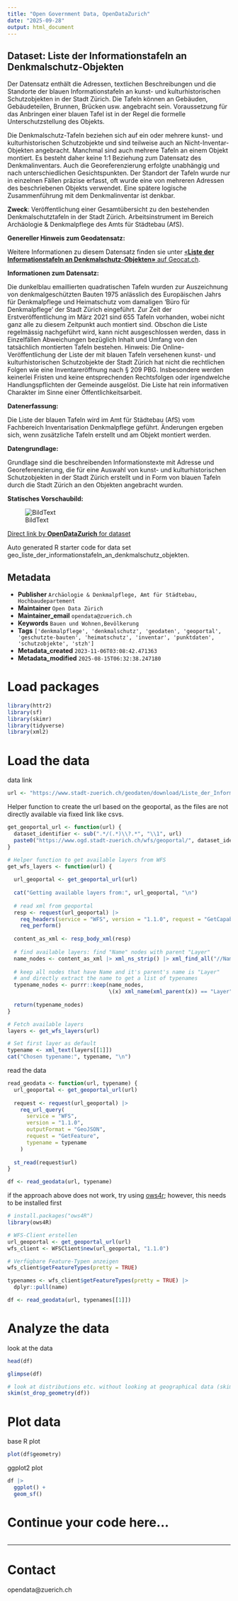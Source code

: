 ```yaml
---
title: "Open Government Data, OpenDataZurich"
date: "2025-09-28"
output: html_document
---
```


## Dataset: Liste der Informationstafeln an Denkmalschutz-Objekten

Der Datensatz enthält die Adressen, textlichen Beschreibungen und die Standorte der blauen Informationstafeln an kunst- und kulturhistorischen Schutzobjekten in der Stadt Zürich.
Die Tafeln können an Gebäuden, Gebäudeteilen, Brunnen, Brücken usw. angebracht sein. Voraussetzung für das Anbringen einer blauen Tafel ist in der Regel die formelle Unterschutzstellung des Objekts.

Die Denkmalschutz-Tafeln beziehen sich auf ein oder mehrere kunst- und kulturhistorischen Schutzobjekte und sind teilweise auch an Nicht-Inventar-Objekten angebracht. Manchmal sind auch mehrere Tafeln an einem Objekt montiert. Es besteht daher keine 1:1 Beziehung zum Datensatz des Denkmalinventars. Auch die Georeferenzierung erfolgte unabhängig und nach unterschiedlichen Gesichtspunkten. Der Standort der Tafeln wurde nur in einzelnen Fällen präzise erfasst, oft wurde eine von mehreren Adressen des beschriebenen Objekts verwendet.
Eine spätere logische Zusammenführung mit dem Denkmalinventar ist denkbar.  

**Zweck**: Veröffentlichung einer Gesamtübersicht zu den bestehenden Denkmalschutztafeln in der Stadt Zürich.
Arbeitsinstrument im Bereich Archäologie &amp; Denkmalpflege des Amts für Städtebau (AfS).

**Genereller Hinweis zum Geodatensatz:**


Weitere Informationen zu diesem Datensatz finden sie unter [«**Liste der Informationstafeln an Denkmalschutz-Objekten»** auf Geocat.ch](https://www.geocat.ch/geonetwork/srv/ger/catalog.search#/metadata/79c64441-32d5-432f-b284-a66f4cea972a).				
			   

**Informationen zum Datensatz:**

Die dunkelblau emaillierten quadratischen Tafeln wurden zur Auszeichnung von denkmalgeschützten Bauten 1975 anlässlich des Europäischen Jahrs für Denkmalpflege und Heimatschutz vom damaligen 'Büro für Denkmalpflege' der Stadt Zürich eingeführt. Zur Zeit der Erstveröffentlichung im März 2021 sind 655 Tafeln vorhanden, wobei nicht ganz alle zu diesem Zeitpunkt auch montiert sind.
Obschon die Liste regelmässig nachgeführt wird, kann nicht ausgeschlossen werden, dass in Einzelfällen Abweichungen bezüglich Inhalt und Umfang von den tatsächlich montierten Tafeln bestehen.
Hinweis: Die Online-Veröffentlichung der Liste der mit blauen Tafeln versehenen kunst- und kulturhistorischen Schutzobjekte der Stadt Zürich hat nicht die rechtlichen Folgen wie eine Inventareröffnung nach § 209 PBG. Insbesondere werden keinerlei Fristen und keine entsprechenden Rechtsfolgen oder irgendwelche Handlungspflichten der Gemeinde ausgelöst. Die Liste hat rein informativen Charakter im Sinne einer Öffentlichkeitsarbeit. 

**Datenerfassung:**

Die Liste der blauen Tafeln wird im Amt für Städtebau (AfS) vom Fachbereich Inventarisation Denkmalpflege geführt. Änderungen ergeben sich, wenn zusätzliche Tafeln erstellt und am Objekt montiert werden.

**Datengrundlage:**

Grundlage sind die beschreibenden Informationstexte mit Adresse und Georeferenzierung, die für eine Auswahl von kunst- und kulturhistorischen Schutzobjekten in der Stadt Zürich erstellt und in Form von blauen Tafeln durch die Stadt Zürich an den Objekten angebracht wurden. 

**Statisches Vorschaubild:**

![BildText](https://www.gis.stadt-zuerich.ch/zueriplan_docs/geocat/79c64441-32d5-432f-b284-a66f4cea972a.png)



[Direct link by **OpenDataZurich** for dataset](https://data.stadt-zuerich.ch/dataset/geo_liste_der_informationstafeln_an_denkmalschutz_objekten)

Auto generated R starter code for data set geo_liste_der_informationstafeln_an_denkmalschutz_objekten.

## Metadata

- **Publisher** `Archäologie & Denkmalpflege, Amt für Städtebau, Hochbaudepartement`
- **Maintainer** `Open Data Zürich`
- **Maintainer_email** `opendata@zuerich.ch`
- **Keywords** `Bauen und Wohnen,Bevölk­erung`
- **Tags** `['denkmalpflege', 'denkmalschutz', 'geodaten', 'geoportal', 'geschutzte-bauten', 'heimatschutz', 'inventar', 'punktdaten', 'schutzobjekte', 'stzh']`
- **Metadata_created** `2023-11-06T03:08:42.471363`
- **Metadata_modified** `2025-08-15T06:32:38.247180`


# Load packages

```r
library(httr2)
library(sf)
library(skimr)
library(tidyverse)
library(xml2)
```

# Load the data

data link
```r
url <- "https://www.stadt-zuerich.ch/geodaten/download/Liste_der_Informationstafeln_an_Denkmalschutz_Objekten?format=geojson_link"
```


Helper function to create the url based on the geoportal, as the files are not directly available via fixed link like csvs.
```r
get_geoportal_url <- function(url) {
  dataset_identifier <- sub(".*/(.*)\\?.*", "\\1", url)
  paste0("https://www.ogd.stadt-zuerich.ch/wfs/geoportal/", dataset_identifier)
}
```

```r
# Helper function to get available layers from WFS
get_wfs_layers <- function(url) {
  
  url_geoportal <- get_geoportal_url(url)
  
  cat("Getting available layers from:", url_geoportal, "\n")
  
  # read xml from geoportal
  resp <- request(url_geoportal) |> 
    req_headers(service = "WFS", version = "1.1.0", request = "GetCapabilities") |> 
    req_perform()
  
  content_as_xml <- resp_body_xml(resp)
  
  # find available layers: find "Name" nodes with parent "Layer"
  name_nodes <- content_as_xml |> xml_ns_strip() |> xml_find_all("//Name")
  
  # keep all nodes that have Name and it's parent's name is "Layer"
  # and directly extract the name to get a list of typenames
  typename_nodes <- purrr::keep(name_nodes,
                                \(x) xml_name(xml_parent(x)) == "Layer")
  
  return(typename_nodes)
}

# Fetch available layers
layers <- get_wfs_layers(url)

# Set first layer as default
typename <- xml_text(layers[[1]])
cat("Chosen typename:", typename, "\n")
```

read the data
```r
read_geodata <- function(url, typename) {
  url_geoportal <- get_geoportal_url(url)
  
  request <- request(url_geoportal) |>
    req_url_query(
      service = "WFS",
      version = "1.1.0",
      outputFormat = "GeoJSON",
      request = "GetFeature",
      typename = typename
    )
  
  st_read(request$url)
}

df <- read_geodata(url, typename)
```

if the approach above does not work, try using [ows4r](https://eblondel.github.io/ows4R/); however, this needs to be installed first
```r
# install.packages("ows4R")
library(ows4R)

# WFS-Client erstellen
url_geoportal <- get_geoportal_url(url)
wfs_client <- WFSClient$new(url_geoportal, "1.1.0")

# Verfügbare Feature-Typen anzeigen
wfs_client$getFeatureTypes(pretty = TRUE)

typenames <- wfs_client$getFeatureTypes(pretty = TRUE) |> 
  dplyr::pull(name)

df <- read_geodata(url, typenames[[1]])
```

# Analyze the data

look at the data
```r
head(df)
```

```r
glimpse(df)
```

```r
# look at distributions etc. without looking at geographical data (skim cannot deal with geometries)
skim(st_drop_geometry(df))
```

# Plot data

base R plot
```r
plot(df$geometry)
```

ggplot2 plot
```r
df |>
  ggplot() +
  geom_sf()
```

# Continue your code here...

```r

```

------------------------------------------------------------------------

# Contact

opendata@zuerich.ch
